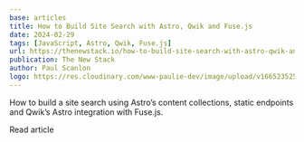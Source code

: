 ```yaml
---
base: articles
title: How to Build Site Search with Astro, Qwik and Fuse.js
date: 2024-02-29
tags: [JavaScript, Astro, Qwik, Fuse.js]
url: https://thenewstack.io/how-to-build-site-search-with-astro-qwik-and-fuse-js/
publication: The New Stack
author: Paul Scanlon
logo: https://res.cloudinary.com/www-paulie-dev/image/upload/v1665235257/paulie.dev/Logos/tns-logo_miu6qk.png
---
```


How to build a site search using Astro’s content collections, static endpoints and Qwik’s Astro integration with Fuse.js.

<CtaExternal href='https://thenewstack.io/how-to-build-site-search-with-astro-qwik-and-fuse-js/'>
  Read article
</CtaExternal>
